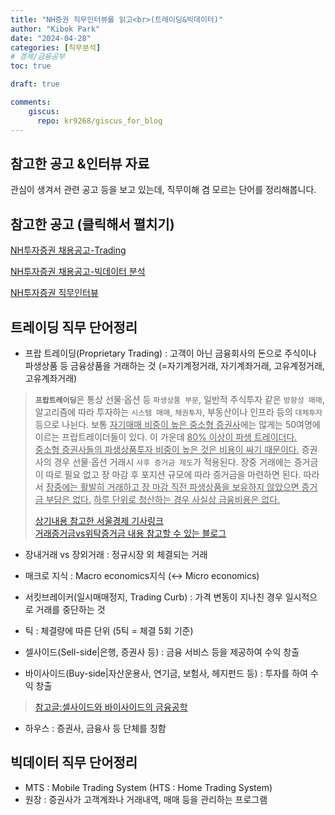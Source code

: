 ```yaml
---
title: "NH증권 직무인터뷰를 읽고<br>(트레이딩&빅데이터)"
author: "Kibok Park"
date: "2024-04-28"
categories: [직무분석] 
# 경제/금융공부
toc: true

draft: true

comments: 
    giscus:
      repo: kr9268/giscus_for_blog
---
```


## 참고한 공고 &인터뷰 자료
관심이 생겨서 관련 공고 등을 보고 있는데, 직무이해 겸 모르는 단어를 정리해봅니다.

::: {.callout collapse="true"}
# 참고한 공고 (클릭해서 펼치기)
[NH투자증권 채용공고-Trading](https://nhqv-recruit2024.com/NH1.html)

[NH투자증권 채용공고-빅데이터 분석](https://nhqv-recruit2024.com/interview_u_08.html)

[NH투자증권 직무인터뷰](https://nhqv-recruit2024.com/interview_u_04.html)
::: 

## 트레이딩 직무 단어정리
* 프랍 트레이딩(Proprietary Trading) : 고객이 아닌 금융회사의 돈으로 주식이나 파생상품 등 금융상품을 거래하는 것
                                     (=자기계정거래, 자기계좌거래, 고유계정거래, 고유계좌거래)

 >**`프랍트레이딩`**은 통상 선물·옵션 등 `파생상품 부문`, 일반적 주식투자 같은 `방향성 매매`, 알고리즘에 따라 투자하는  `시스템 매매`, `채권투자`, 부동산이나 인프라 등의 `대체투자` 등으로 나뉜다. 보통 [자기매매 비중이 높은 중소형 증권사]{.underline}에는 많게는 50여명에 이르는 프랍트레이더들이 있다. 이 가운데 [80% 이상이 파생 트레이더다.]{.underline}<br>[중소형 증권사들의 파생상품투자 비중이 높은 것은 비용이 싸기 때문이다.]{.underline} 증권사의 경우 선물·옵션 거래시 `사후 증거금 제도`가 적용된다. 장중 거래에는 증거금이 따로 필요 없고 장 마감 후 포지션 규모에 따라 증거금을 마련하면 된다. 따라서 [장중에는 활발히 거래하고 장 마감 직전 파생상품을 보유하지 않았으면 증거금 부담은 없다.]{.underline} [하루 단위로 청산하는 경우 사실상 금융비용은 없다.]{.underline}
>
> [상기내용 참고한 서울경제 기사링크](https://www.sedaily.com/NewsView/1HLP1AH6UG)<br>
> [거래증거금vs위탁증거금 내용 참고할 수 있는 블로그](https://blog.naver.com/vvvtg/223231778959)

* 장내거래 vs 장외거래 : 정규시장 외 체결되는 거래
* 매크로 지식 : Macro economics지식 (↔ Micro economics)
* 서킷브레이커(일시매매정지, Trading Curb) : 가격 변동이 지나친 경우 일시적으로 거래를 중단하는 것
* 틱 : 체결량에 따른 단위 (5틱 = 체결 5회 기준)

* 셀사이드(Sell-side|은행, 증권사 등) : 금융 서비스 등을 제공하여 수익 창출
* 바이사이드(Buy-side|자산운용사, 연기금, 보험사, 헤지펀드 등) : 투자를 하여 수익 창출

>[참고글:셀사이드와 바이사이드의 금융공학](https://brunch.co.kr/@quantdaddy/34)

* 하우스 : 증권사, 금융사 등 단체를 칭함

## 빅데이터 직무 단어정리
* MTS : Mobile Trading System (HTS : Home Trading System)
* 원장 : 증권사가 고객계좌나 거래내역, 매매 등을 관리하는 프로그램